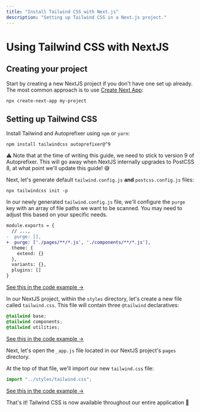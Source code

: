 ```yaml
---
title: "Install Tailwind CSS with Next.js"
description: "Setting up Tailwind CSS in a Next.js project."
---
```


# Using Tailwind CSS with NextJS

## Creating your project

Start by creating a new NextJS project if you don't have one set up already. The most common approach is to use [Create Next App](https://nextjs.org/docs/api-reference/create-next-app):

```shell
npx create-next-app my-project
```

## Setting up Tailwind CSS

Install Tailwind and Autoprefixer using `npm` or `yarn`:

```shell
npm install tailwindcss autoprefixer@^9
```

⚠️ Note that at the time of writing this guide, we need to stick to version 9 of Autoprefixer. This will go away when NextJS internally upgrades to PostCSS 8, at what point we'll update this guide! 😅

Next, let's generate default `tailwind.config.js` **and** `postcss.config.js` files:

```shell
npx tailwindcss init -p
```

In our newly generated `tailwind.config.js` file, we'll configure the `purge` key with an array of file paths we want to be scanned. You may need to adjust this based on your specific needs.

```diff
module.exports = {
  // ...,
-  purge: [],
+  purge: ['./pages/**/*.js', './components/**/*.js'],
  theme: {
    extend: {}
  },
  variants: {},
  plugins: []
}
```

[See this in the code example &rarr;](https://github.com/tailwindlabs/tailwindcss-integration-guides/blob/master/guides/nextjs/example/tailwind.config.js#L8)

In our NextJS project, within the `styles` directory, let's create a new file called `tailwind.css`. This file will contain three `@tailwind` declaratives:

```css
@tailwind base;
@tailwind components;
@tailwind utilities;
```

[See this in the code example &rarr;](https://github.com/tailwindlabs/tailwindcss-integration-guides/blob/master/guides/nextjs/example/styles/tailwind.css#L1-L3)

Next, let's open the `_app.js` file located in our NextJS project's `pages` directory.

At the top of that file, we'll import our new `tailwind.css` file:

```javascript
import "../styles/tailwind.css";
```

[See this in the code example &rarr;](https://github.com/tailwindlabs/tailwindcss-integration-guides/blob/master/guides/nextjs/example/pages/_app.js#L1)

That's it! Tailwind CSS is now available throughout our entire application 🎉
